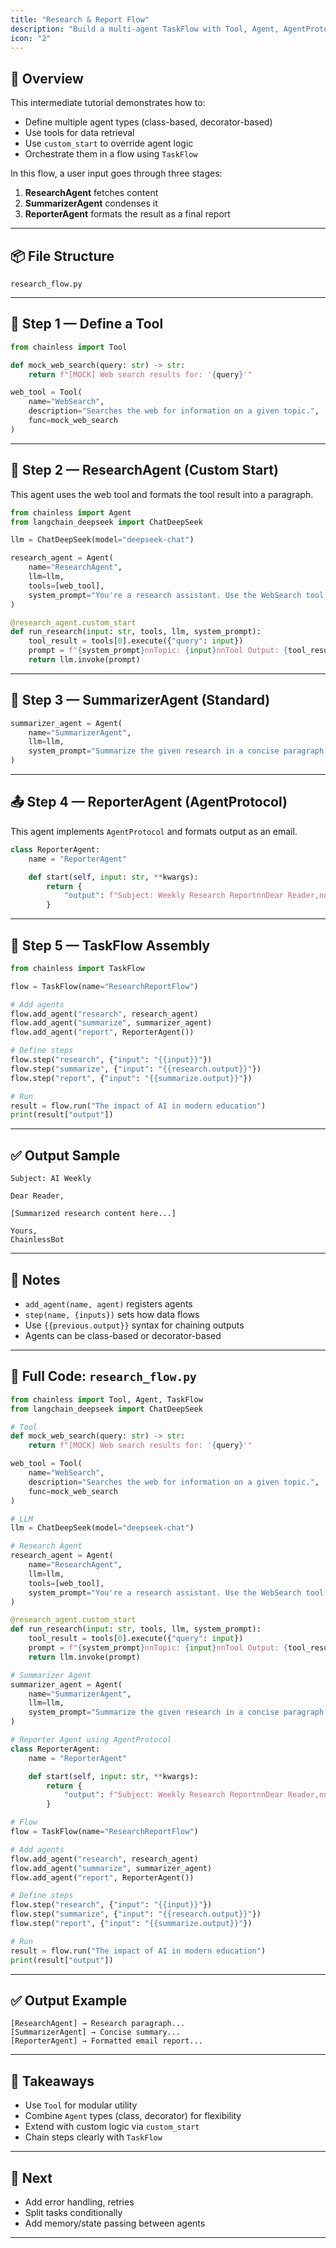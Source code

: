 ```yaml
---
title: "Research & Report Flow"
description: "Build a multi-agent TaskFlow with Tool, Agent, AgentProtocol, and custom behavior."
icon: "2"
---
```


## 📘 Overview

This intermediate tutorial demonstrates how to:

- Define multiple agent types (class-based, decorator-based)
- Use tools for data retrieval
- Use `custom_start` to override agent logic
- Orchestrate them in a flow using `TaskFlow`

In this flow, a user input goes through three stages:

1. **ResearchAgent** fetches content
2. **SummarizerAgent** condenses it
3. **ReporterAgent** formats the result as a final report

---

## 📦 File Structure

```
research_flow.py
```

---

## 🔧 Step 1 — Define a Tool

```python
from chainless import Tool

def mock_web_search(query: str) -> str:
    return f"[MOCK] Web search results for: '{query}'"

web_tool = Tool(
    name="WebSearch",
    description="Searches the web for information on a given topic.",
    func=mock_web_search
)
```

---

## 🧠 Step 2 — ResearchAgent (Custom Start)

This agent uses the web tool and formats the tool result into a paragraph.

```python
from chainless import Agent
from langchain_deepseek import ChatDeepSeek

llm = ChatDeepSeek(model="deepseek-chat")

research_agent = Agent(
    name="ResearchAgent",
    llm=llm,
    tools=[web_tool],
    system_prompt="You're a research assistant. Use the WebSearch tool if needed."
)

@research_agent.custom_start
def run_research(input: str, tools, llm, system_prompt):
    tool_result = tools[0].execute({"query": input})
    prompt = f"{system_prompt}nnTopic: {input}nnTool Output: {tool_result}nnWrite a research paragraph."
    return llm.invoke(prompt)
```

---

## 🧾 Step 3 — SummarizerAgent (Standard)

```python
summarizer_agent = Agent(
    name="SummarizerAgent",
    llm=llm,
    system_prompt="Summarize the given research in a concise paragraph."
)
```

---

## 📤 Step 4 — ReporterAgent (AgentProtocol)

This agent implements `AgentProtocol` and formats output as an email.

```python
class ReporterAgent:
    name = "ReporterAgent"

    def start(self, input: str, **kwargs):
        return {
            "output": f"Subject: Weekly Research ReportnnDear Reader,nn{input}nnBest regards,nYour AI Assistant"
        }
```

---


## 🔗 Step 5 — TaskFlow Assembly

```python
from chainless import TaskFlow

flow = TaskFlow(name="ResearchReportFlow")

# Add agents
flow.add_agent("research", research_agent)
flow.add_agent("summarize", summarizer_agent)
flow.add_agent("report", ReporterAgent())

# Define steps
flow.step("research", {"input": "{{input}}"})
flow.step("summarize", {"input": "{{research.output}}"})
flow.step("report", {"input": "{{summarize.output}}"})

# Run
result = flow.run("The impact of AI in modern education")
print(result["output"])
```

---

## ✅ Output Sample

```
Subject: AI Weekly

Dear Reader,

[Summarized research content here...]

Yours,
ChainlessBot
```

---

## 📌 Notes

- `add_agent(name, agent)` registers agents
- `step(name, {inputs})` sets how data flows
- Use `{{previous.output}}` syntax for chaining outputs
- Agents can be class-based or decorator-based

---

## 🧪 Full Code: `research_flow.py`

```python research_flow.py
from chainless import Tool, Agent, TaskFlow
from langchain_deepseek import ChatDeepSeek

# Tool
def mock_web_search(query: str) -> str:
    return f"[MOCK] Web search results for: '{query}'"

web_tool = Tool(
    name="WebSearch",
    description="Searches the web for information on a given topic.",
    func=mock_web_search
)

# LLM
llm = ChatDeepSeek(model="deepseek-chat")

# Research Agent
research_agent = Agent(
    name="ResearchAgent",
    llm=llm,
    tools=[web_tool],
    system_prompt="You're a research assistant. Use the WebSearch tool if needed."
)

@research_agent.custom_start
def run_research(input: str, tools, llm, system_prompt):
    tool_result = tools[0].execute({"query": input})
    prompt = f"{system_prompt}nnTopic: {input}nnTool Output: {tool_result}nnWrite a research paragraph."
    return llm.invoke(prompt)

# Summarizer Agent
summarizer_agent = Agent(
    name="SummarizerAgent",
    llm=llm,
    system_prompt="Summarize the given research in a concise paragraph."
)

# Reporter Agent using AgentProtocol
class ReporterAgent:
    name = "ReporterAgent"

    def start(self, input: str, **kwargs):
        return {
            "output": f"Subject: Weekly Research ReportnnDear Reader,nn{input}nnBest regards,nYour AI Assistant"
        }

# Flow
flow = TaskFlow(name="ResearchReportFlow")

# Add agents
flow.add_agent("research", research_agent)
flow.add_agent("summarize", summarizer_agent)
flow.add_agent("report", ReporterAgent())

# Define steps
flow.step("research", {"input": "{{input}}"})
flow.step("summarize", {"input": "{{research.output}}"})
flow.step("report", {"input": "{{summarize.output}}"})

# Run
result = flow.run("The impact of AI in modern education")
print(result["output"])
```

---

## ✅ Output Example

```
[ResearchAgent] → Research paragraph...
[SummarizerAgent] → Concise summary...
[ReporterAgent] → Formatted email report...
```

---

## 🧠 Takeaways

- Use `Tool` for modular utility
- Combine `Agent` types (class, decorator) for flexibility
- Extend with custom logic via `custom_start`
- Chain steps clearly with `TaskFlow`

---

## 📌 Next

- Add error handling, retries
- Split tasks conditionally
- Add memory/state passing between agents

---